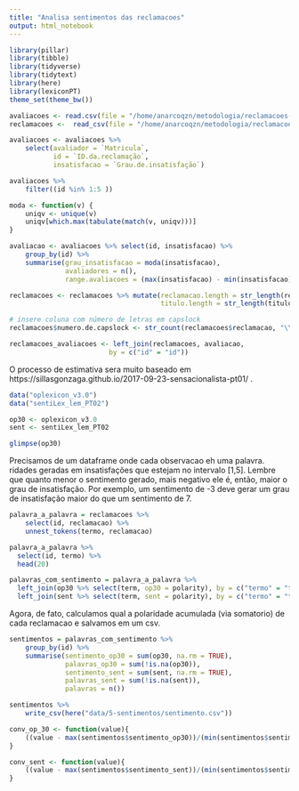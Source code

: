 ```yaml
---
title: "Analisa sentimentos das reclamacoes"
output: html_notebook
---
```


```r
library(pillar)
library(tibble)
library(tidyverse)
library(tidytext)
library(here)
library(lexiconPT)
theme_set(theme_bw())
```

```r
avaliacoes <- read.csv(file = "/home/anarcoqzn/metodologia/reclamacoes-do-gf/data/3-avaliacao-humana/avaliacoes20190515.csv")
reclamacoes <-  read_csv(file = "/home/anarcoqzn/metodologia/reclamacoes-do-gf/data/1-reclamacoes-selecionadas/reclamacoes-avaliadas.csv")

avaliacoes <- avaliacoes %>% 
    select(avaliador = `Matricula`, 
           id = `ID.da.reclamação`, 
           insatisfacao = `Grau.de.insatisfação`)

avaliacoes %>% 
    filter((id %in% 1:5 ))

moda <- function(v) {
    uniqv <- unique(v)
    uniqv[which.max(tabulate(match(v, uniqv)))]
}

avaliacao <- avaliacoes %>% select(id, insatisfacao) %>% 
    group_by(id) %>% 
    summarise(grau_insatisfacao = moda(insatisfacao), 
              avaliadores = n(),
              range.avaliacoes = (max(insatisfacao) - min(insatisfacao)))

reclamacoes <- reclamacoes %>% mutate(reclamacao.length = str_length(reclamacao),
                                      titulo.length = str_length(titulo))

# insere coluna com número de letras em capslock
reclamacoes$numero.de.capslock <- str_count(reclamacoes$reclamacao, "\\b[A-Z]{2,}\\b")

reclamacoes_avaliacoes <- left_join(reclamacoes, avaliacao, 
                         by = c("id" = "id"))
```

O processo de estimativa sera muito baseado em https://sillasgonzaga.github.io/2017-09-23-sensacionalista-pt01/ . 

```r
data("oplexicon_v3.0")
data("sentiLex_lem_PT02")

op30 <- oplexicon_v3.0
sent <- sentiLex_lem_PT02

glimpse(op30)
```

Precisamos de um dataframe onde cada observacao eh uma palavra. 
ridades geradas em insatisfações que estejam no intervalo [1,5]. Lembre que quanto menor o sentimento gerado, mais negativo ele é, então, maior o grau de insatisfação. Por exemplo, um sentimento de -3 deve gerar um grau de insatisfação maior do que um sentimento de 7. 
```r
palavra_a_palavra = reclamacoes %>% 
    select(id, reclamacao) %>% 
    unnest_tokens(termo, reclamacao)

palavra_a_palavra %>%
  select(id, termo) %>%
  head(20)

palavras_com_sentimento = palavra_a_palavra %>% 
  left_join(op30 %>% select(term, op30 = polarity), by = c("termo" = "term")) %>% 
  left_join(sent %>% select(term, sent = polarity), by = c("termo" = "term")) 
```

Agora, de fato, calculamos qual a polaridade acumulada (via somatorio) de cada reclamacao e salvamos em um csv.

```r
sentimentos = palavras_com_sentimento %>% 
    group_by(id) %>%
    summarise(sentimento_op30 = sum(op30, na.rm = TRUE),
              palavras_op30 = sum(!is.na(op30)),
              sentimento_sent = sum(sent, na.rm = TRUE), 
              palavras_sent = sum(!is.na(sent)), 
              palavras = n())

sentimentos %>% 
    write_csv(here("data/5-sentimentos/sentimento.csv"))
```


```r



conv_op_30 <- function(value){
    ((value - max(sentimentos$sentimento_op30))/(min(sentimentos$sentimento_op30)-max(sentimentos$sentimento_op30)))*4 + 1 
}

conv_sent <- function(value){
    ((value - max(sentimentos$sentimento_sent))/(min(sentimentos$sentimento_sent)-max(sentimentos$sentimento_sent)))*4 + 1 
}

```
